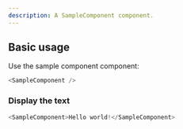 ```yaml
---
description: A SampleComponent component.
---
```



## Basic usage

Use the sample component component:

```js
<SampleComponent />
```

### Display the text

```js live
<SampleComponent>Hello world!</SampleComponent>
```
